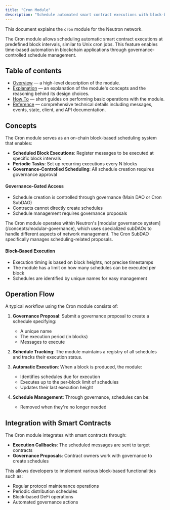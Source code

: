 ```yaml
---
title: "Cron Module"
description: "Schedule automated smart contract executions with block-based timing"
---
```


This document explains the `cron` module for the Neutron network.

The Cron module allows scheduling automatic smart contract executions at predefined block intervals, similar to Unix cron jobs. This feature enables time-based automation in blockchain applications through governance-controlled schedule management.

## Table of contents

- [Overview](/developers/modules/cron/overview) — a high-level description of the module.
- [Explanation](/developers/modules/cron/explanation) — an explanation of the module's concepts and the reasoning behind its design choices.
- [How To](/developers/modules/cron/how-to) — short guides on performing basic operations with the module.
- [Reference](/developers/modules/cron/reference) — comprehensive technical details including messages, events, state, client, and API documentation.

## Concepts

The Cron module serves as an on-chain block-based scheduling system that enables:

- **Scheduled Block Executions**: Register messages to be executed at specific block intervals
- **Periodic Tasks**: Set up recurring executions every N blocks
- **Governance-Controlled Scheduling**: All schedule creation requires governance approval

#### Governance-Gated Access

- Schedule creation is controlled through governance (Main DAO or Cron SubDAO)
- Contracts cannot directly create schedules
- Schedule management requires governance proposals

<Info>
The Cron module operates within Neutron's [modular governance system](/concepts/modular-governance), which uses specialized subDAOs to handle different aspects of network management. The Cron SubDAO specifically manages scheduling-related proposals.
</Info>

#### Block-Based Execution

- Execution timing is based on block heights, not precise timestamps
- The module has a limit on how many schedules can be executed per block
- Schedules are identified by unique names for easy management

## Operation Flow

A typical workflow using the Cron module consists of:

1. **Governance Proposal**: Submit a governance proposal to create a schedule specifying:
   - A unique name
   - The execution period (in blocks)
   - Messages to execute

2. **Schedule Tracking**: The module maintains a registry of all schedules and tracks their execution status.

3. **Automatic Execution**: When a block is produced, the module:
   - Identifies schedules due for execution
   - Executes up to the per-block limit of schedules
   - Updates their last execution height

4. **Schedule Management**: Through governance, schedules can be:
   - Removed when they're no longer needed

## Integration with Smart Contracts

The Cron module integrates with smart contracts through:

- **Execution Callbacks**: The scheduled messages are sent to target contracts
- **Governance Proposals**: Contract owners work with governance to create schedules

This allows developers to implement various block-based functionalities such as:

- Regular protocol maintenance operations
- Periodic distribution schedules
- Block-based DeFi operations
- Automated governance actions
